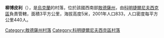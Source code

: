 {{coord|46|43|15|N|31|6|9|E|scale:30000|display=title}}

'''柳博皮利'''（{{lang-uk|Любопіль}}），是[[烏克蘭|烏克蘭]]的村落，位於該國西南部[[敖德薩州|敖德薩州]]，由[[科明捷爾尼夫西克區|科明捷爾尼夫西克區]]負責管轄，面積3平方公里，海拔高度5米，2001年人口833，人口密度每平方公里440人。

{{DEFAULTSORT:Любопіль}}
[[Category:敖德薩州村落|Category:敖德薩州村落]]
[[Category:科明捷爾尼夫西克區村落|Category:科明捷爾尼夫西克區村落]]


{{Odessa-geo-stub}}